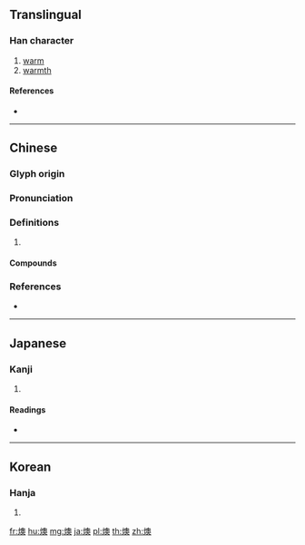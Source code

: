 {{character info/new}}
==Translingual==

===Han character===
{{Han char|rn=86|rad=火|as=13|sn=17|four=97834|canj=FHBK|ids=⿰火奧}}

# [[warm]]
# [[warmth]]

====References====
* {{Han ref|kx=0684.180|dkj=19458|dj=1097.010|hdz=32235.010|uh=71E0|ud=29152|bh=C0EE|bd=49390}}

----

==Chinese==
{{zh-forms}}

===Glyph origin===
{{Han etym}}

===Pronunciation===
{{zh-pron
|m=yù,ào
|c=juk1,ou2,jau1,ou3
|w=4ioq
|mc=y
|oc=y
|cat=
}}
{{attention|wuu|please check}}

===Definitions===
{{zh-hanzi}}

# {{rfdef|zh}}

====Compounds====
{{zh-der|寒燠|燠休|燠寒|燠熱|燠燥|鬱燠}}

===References===
* {{R:yue:Hanzi}}

----

==Japanese==

===Kanji===
{{ja-kanji|grade=|rs=火13}}

# {{defn|lang=ja|sort=火13}}

====Readings====
* {{ja-readings|on=[[いく]] iku (''historical'':[[ゐく]] wiku)、[[う]] u、[[おう]] ō (''historical'': [[あう]] au)|kun=[[あたたかい|あたたか-い]] atataka-i}}

----

==Korean==

===Hanja===
{{ko-hanja|hangeul=욱|eumhun=|rv=uk|mr=uk|y=wuk}}

# {{defn|lang=ko|sort=火13}}

[[fr:燠]]
[[hu:燠]]
[[mg:燠]]
[[ja:燠]]
[[pl:燠]]
[[th:燠]]
[[zh:燠]]